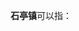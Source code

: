 '''石亭镇'''可以指：
{{PRC admin/disambig|13/06/23/103/000|35/06/02/103/000|43/02/81/122/000}}
{{disambig|cat=三字中国镇名消歧义}}